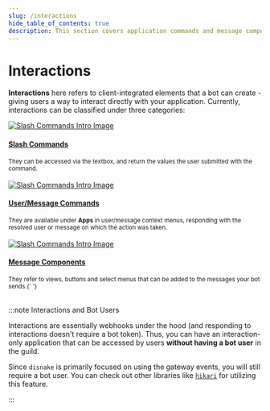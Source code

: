 ```yaml
---
slug: /interactions
hide_table_of_contents: true
description: This section covers application commands and message components.
---
```


# Interactions

**Interactions** here refers to client-integrated elements that a bot can create - giving users a way to interact directly with your application. Currently, interactions can be classified under three categories:

<div class="container">
	<div class="row">
		<div class="col padding-vert--md">
			<div class="card">
				<div class="card__image">
					<a href="/interactions/slash-commands">
						<img
							src={require('./images/slash-commands-intro.png').default}
							alt="Slash Commands Intro Image"
						/>
					</a>
				</div>
				<div class="card__body">
					<a href="/interactions/slash-commands">
						<h4>Slash Commands</h4>
					</a>
					<small>
						They can be accessed via the textbox, and return the values the user submitted with the command.
					</small>
				</div>
			</div>
		</div>
		<br />
		<div class="col padding-vert--md">
			<div class="card">
				<div class="card__image">
					<a href="/interactions/user-message-commands">
						<img
							src={require('./images/user-message-commands-intro.png').default}
							alt="Slash Commands Intro Image"
						/>
					</a>
				</div>
				<div class="card__body">
					<a href="/interactions/user-message-commands">
						<h4>User/Message Commands</h4>
					</a>
					<small>
						They are available under <b>Apps</b> in user/message context menus, responding with the resolved
						user or message on which the action was taken.
					</small>
				</div>
			</div>
		</div>
		<br />
		<div class="col padding-vert--md">
			<div class="card">
				<div class="card__image">
					<a href="/interactions/message-components">
						<img
							src={require('./images/message-components-intro.png').default}
							alt="Slash Commands Intro Image"
						/>
					</a>
				</div>
				<div class="card__body">
					<a href="/interactions/message-components">
						<h4>Message Components</h4>
					</a>
					<small>
						They refer to views, buttons and select menus that can be added to the messages your bot
						sends.{' '}
					</small>
				</div>
			</div>
		</div>
	</div>
</div>

<br />

:::note Interactions and Bot Users

Interactions are essentially webhooks under the hood (and responding to interactions doesn't require a bot token). Thus, you can have an interaction-only application that can be accessed by users **without having a bot user** in the guild.

Since `disnake` is primarily focused on using the gateway events, you will still require a bot user. You can check out other libraries like [`hikari`](https://www.hikari-py.dev/) for utilizing this feature.

:::

